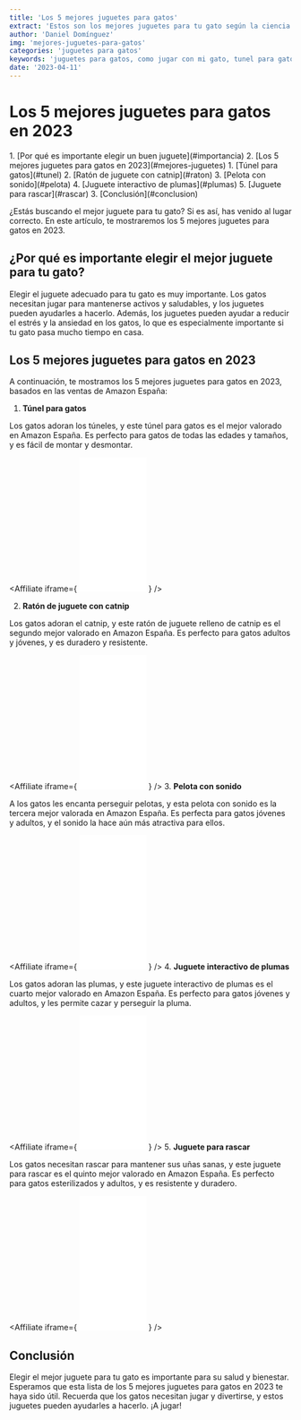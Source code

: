 ```yaml
---
title: 'Los 5 mejores juguetes para gatos'
extract: 'Estos son los mejores juguetes para tu gato según la ciencia'
author: 'Daniel Domínguez'
img: 'mejores-juguetes-para-gatos'
categories: 'juguetes para gatos'
keywords: 'juguetes para gatos, como jugar con mi gato, tunel para gatos, juguetes con catnip, pelota para gatos, rascador gatos'
date: '2023-04-11'
---
```


<PostImg src='mejores-juguetes-para-gatos' />

# Los 5 mejores juguetes para gatos en 2023

<nav className="toc">
1. [Por qué es importante elegir un buen juguete](#importancia)
2. [Los 5 mejores juguetes para gatos en 2023](#mejores-juguetes)
    1. [Túnel para gatos](#tunel)
    2. [Ratón de juguete con catnip](#raton)
    3. [Pelota con sonido](#pelota)
    4. [Juguete interactivo de plumas](#plumas)
    5. [Juguete para rascar](#rascar)
3. [Conclusión](#conclusion)
</nav>

¿Estás buscando el mejor juguete para tu gato? Si es así, has venido al lugar correcto. En este artículo, te mostraremos los 5 mejores juguetes para gatos en 2023.

## ¿Por qué es importante elegir el mejor juguete para tu gato?<a name="importancia"></a>

Elegir el juguete adecuado para tu gato es muy importante. Los gatos necesitan jugar para mantenerse activos y saludables, y los juguetes pueden ayudarles a hacerlo. Además, los juguetes pueden ayudar a reducir el estrés y la ansiedad en los gatos, lo que es especialmente importante si tu gato pasa mucho tiempo en casa.

## Los 5 mejores juguetes para gatos en 2023 <a name="mejores-juguetes"></a>

A continuación, te mostramos los 5 mejores juguetes para gatos en 2023, basados en las ventas de Amazon España:

1. **Túnel para gatos** <a name="tunel"></a>

Los gatos adoran los túneles, y este túnel para gatos es el mejor valorado en Amazon España. Es perfecto para gatos de todas las edades y tamaños, y es fácil de montar y desmontar.

   <Affiliate
   	iframe={
   		<iframe
   			sandbox='allow-popups allow-scripts allow-modals allow-forms allow-same-origin'
   			style='width:120px;height:240px;'
   			marginwidth='0'
   			marginheight='0'
   			scrolling='no'
   			frameborder='0'
   			src='//rcm-eu.amazon-adsystem.com/e/cm?lt1=_blank&bc1=000000&IS2=1&bg1=FFFFFF&fc1=000000&lc1=0000FF&t=gatomundo-21&language=es_ES&o=30&p=8&l=as4&m=amazon&f=ifr&ref=as_ss_li_til&asins=B07K7RLB2Z&linkId=62d328ec7edd5e21a65f4d6cc9941343'
   		></iframe>
   	}
   />

2. **Ratón de juguete con catnip** <a name="raton"></a>

Los gatos adoran el catnip, y este ratón de juguete relleno de catnip es el segundo mejor valorado en Amazon España. Es perfecto para gatos adultos y jóvenes, y es duradero y resistente.

   <Affiliate
   	iframe={
   		<iframe
   			sandbox='allow-popups allow-scripts allow-modals allow-forms allow-same-origin'
   			style='width:120px;height:240px;'
   			marginwidth='0'
   			marginheight='0'
   			scrolling='no'
   			frameborder='0'
   			src='//rcm-eu.amazon-adsystem.com/e/cm?lt1=_blank&bc1=000000&IS2=1&bg1=FFFFFF&fc1=000000&lc1=0000FF&t=gatomundo-21&language=es_ES&o=30&p=8&l=as4&m=amazon&f=ifr&ref=as_ss_li_til&asins=B07K7RLB2Z&linkId=62d328ec7edd5e21a65f4d6cc9941343'
   		></iframe>
   	}
   />
3. **Pelota con sonido** <a name="pelota"></a>

A los gatos les encanta perseguir pelotas, y esta pelota con sonido es la tercera mejor valorada en Amazon España. Es perfecta para gatos jóvenes y adultos, y el sonido la hace aún más atractiva para ellos.

   <Affiliate
   	iframe={
   		<iframe
   			sandbox='allow-popups allow-scripts allow-modals allow-forms allow-same-origin'
   			style='width:120px;height:240px;'
   			marginwidth='0'
   			marginheight='0'
   			scrolling='no'
   			frameborder='0'
   			src='//rcm-eu.amazon-adsystem.com/e/cm?lt1=_blank&bc1=000000&IS2=1&bg1=FFFFFF&fc1=000000&lc1=0000FF&t=gatomundo-21&language=es_ES&o=30&p=8&l=as4&m=amazon&f=ifr&ref=as_ss_li_til&asins=B07K7RLB2Z&linkId=62d328ec7edd5e21a65f4d6cc9941343'
   		></iframe>
   	}
   />
4. **Juguete interactivo de plumas** <a name="plumas"></a>

Los gatos adoran las plumas, y este juguete interactivo de plumas es el cuarto mejor valorado en Amazon España. Es perfecto para gatos jóvenes y adultos, y les permite cazar y perseguir la pluma.

   <Affiliate
   	iframe={
   		<iframe
   			sandbox='allow-popups allow-scripts allow-modals allow-forms allow-same-origin'
   			style='width:120px;height:240px;'
   			marginwidth='0'
   			marginheight='0'
   			scrolling='no'
   			frameborder='0'
   			src='//rcm-eu.amazon-adsystem.com/e/cm?lt1=_blank&bc1=000000&IS2=1&bg1=FFFFFF&fc1=000000&lc1=0000FF&t=gatomundo-21&language=es_ES&o=30&p=8&l=as4&m=amazon&f=ifr&ref=as_ss_li_til&asins=B07K7RLB2Z&linkId=62d328ec7edd5e21a65f4d6cc9941343'
   		></iframe>
   	}
   />
5. **Juguete para rascar** <a name="rascar"></a>

Los gatos necesitan rascar para mantener sus uñas sanas, y este juguete para rascar es el quinto mejor valorado en Amazon España. Es perfecto para gatos esterilizados y adultos, y es resistente y duradero.

   <Affiliate
   	iframe={
   		<iframe
   			sandbox='allow-popups allow-scripts allow-modals allow-forms allow-same-origin'
   			style='width:120px;height:240px;'
   			marginwidth='0'
   			marginheight='0'
   			scrolling='no'
   			frameborder='0'
   			src='//rcm-eu.amazon-adsystem.com/e/cm?lt1=_blank&bc1=000000&IS2=1&bg1=FFFFFF&fc1=000000&lc1=0000FF&t=gatomundo-21&language=es_ES&o=30&p=8&l=as4&m=amazon&f=ifr&ref=as_ss_li_til&asins=B07K7RLB2Z&linkId=62d328ec7edd5e21a65f4d6cc9941343'
   		></iframe>
   	}
   />

## Conclusión <a name="conclusion"></a>

Elegir el mejor juguete para tu gato es importante para su salud y bienestar. Esperamos que esta lista de los 5 mejores juguetes para gatos en 2023 te haya sido útil. Recuerda que los gatos necesitan jugar y divertirse, y estos juguetes pueden ayudarles a hacerlo. ¡A jugar!
